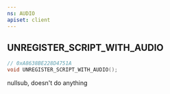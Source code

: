 ```yaml
---
ns: AUDIO
apiset: client
---
```

## UNREGISTER_SCRIPT_WITH_AUDIO

```c
// 0xA8638BE228D4751A
void UNREGISTER_SCRIPT_WITH_AUDIO();
```

nullsub, doesn't do anything